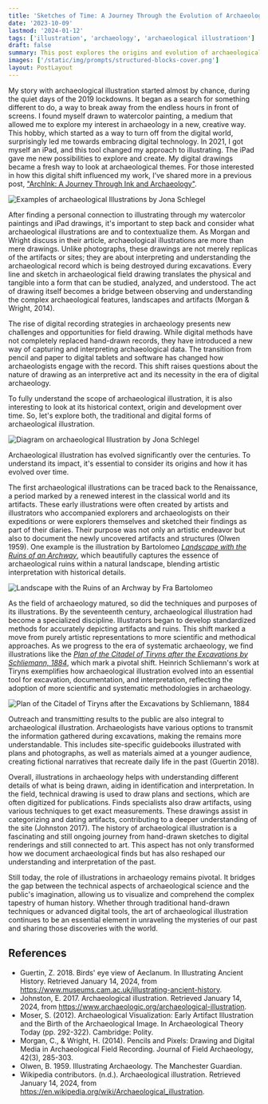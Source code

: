 ```yaml
---
title: 'Sketches of Time: A Journey Through the Evolution of Archaeological Illustration'
date: '2023-10-09'
lastmod: '2024-01-12'
tags: ['illustration', 'archaeology', 'archaeological illustratioon']
draft: false
summary: This post explores the origins and evolution of archaeological illustration, charting its journey from early documentations to a professional field.
images: ['/static/img/prompts/structured-blocks-cover.png']
layout: PostLayout
---
```


My story with archaeological illustration started almost by chance, during the quiet days of the 2019 lockdowns. It began as a search for something different to do, a way to break away from the endless hours in front of screens. I found myself drawn to watercolor painting, a medium that allowed me to explore my interest in archaeology in a new, creative way. This hobby, which started as a way to turn off from the digital world, surprisingly led me towards embracing digital technology. In 2021, I got myself an iPad, and this tool changed my approach to illustrating. The iPad gave me new possibilities to explore and create. My digital drawings became a fresh way to look at archaeological themes. For those interested in how this digital shift influenced my work, I’ve shared more in a previous post, ["ArchInk: A Journey Through Ink and Archaeology"](/blog/archInk-a-journey-through-ink-and-archaeology).

![Examples of archaeological Illustrations by Jona Schlegel](/static/img/blog/ArchaeoIllustration/emergenceOfArchaeoIllustration.jpg)

After finding a personal connection to illustrating through my watercolor paintings and iPad drawings, it's important to step back and consider what archaeological illustrations are and to contextualize them. As Morgan and Wright discuss in their article, archaeological illustrations are more than mere drawings. Unlike photographs, these drawings are not merely replicas of the artifacts or sites; they are about interpreting and understanding the archaeological record which is being destroyed during excavations. Every line and sketch in archaeological field drawing translates the physical and tangible into a form that can be studied, analyzed, and understood. The act of drawing itself becomes a bridge between observing and understanding the complex archaeological features, landscapes and artifacts (Morgan & Wright, 2014).

The rise of digital recording strategies in archaeology presents new challenges and opportunities for field drawing. While digital methods have not completely replaced hand-drawn records, they have introduced a new way of capturing and interpreting archaeological data. The transition from pencil and paper to digital tablets and software has changed how archaeologists engage with the record. This shift raises questions about the nature of drawing as an interpretive act and its necessity in the era of digital archaeology​​.

To fully understand the scope of archaeological illustration, it is also interesting to look at its historical context, origin and development over time. So, let's explore both, the traditional and digital forms of archaeological illustration​​.

![Diagram on archaeological Illustration by Jona Schlegel](/static/img/blog/ArchaeoIllustration/archaeoIllu.jpg)

Archaeological illustration has evolved significantly over the centuries. To understand its impact, it's essential to consider its origins and how it has evolved over time.

The first archaeological illustrations can be traced back to the Renaissance, a period marked by a renewed interest in the classical world and its artifacts. These early illustrations were often created by artists and illustrators who accompanied explorers and archaeologists on their expeditions or were explorers themselves and sketched their findings as part of their diaries. Their purpose was not only an artistic endeavor but also to document the newly uncovered artifacts and structures (Olwen 1959). One example is the illustration by Bartolomeo [_Landscape with the Ruins of an Archway_](<https://commons.wikimedia.org/wiki/File:Landscape_with_the_Ruins_of_an_Archway_(SM_16240az).png>), which beautifully captures the essence of archaeological ruins within a natural landscape, blending artistic interpretation with historical details.

![Landscape with the Ruins of an Archway by Fra Bartolomeo](https://upload.wikimedia.org/wikipedia/commons/thumb/7/7f/Landscape_with_the_Ruins_of_an_Archway_%28SM_16240az%29.png/1280px-Landscape_with_the_Ruins_of_an_Archway_%28SM_16240az%29.png)

As the field of archaeology matured, so did the techniques and purposes of its illustrations. By the seventeenth century, archaeological illustration had become a specialized discipline. Illustrators began to develop standardized methods for accurately depicting artifacts and ruins. This shift marked a move from purely artistic representations to more scientific and methodical approaches. As we progress to the era of systematic archaeology, we find illustrations like the [_Plan of the Citadel of Tiryns after the Excavations by Schliemann, 1884_](https://commons.wikimedia.org/wiki/File:Plan_citadelle_Tirynthe_d%27apr%C3%A8s_fouilles_de_Schliemann_en_1884.jpg), which mark a pivotal shift. Heinrich Schliemann's work at Tiryns exemplifies how archaeological illustration evolved into an essential tool for excavation, documentation, and interpretation, reflecting the adoption of more scientific and systematic methodologies in archaeology.

![Plan of the Citadel of Tiryns after the Excavations by Schliemann, 1884](https://commons.wikimedia.org/wiki/File:Plan_citadelle_Tirynthe_d%27apr%C3%A8s_fouilles_de_Schliemann_en_1884.jpg)

Outreach and transmitting results to the public are also integral to archaeological illustration. Archaeologists have various options to transmit the information gathered during excavations, making the remains more understandable. This includes site-specific guidebooks illustrated with plans and photographs, as well as materials aimed at a younger audience, creating fictional narratives that recreate daily life in the past (​Guertin 2018).

Overall, illustrations in archaeology helps with understanding different details of what is being drawn, aiding in identification and interpretation. In the field, technical drawing is used to draw plans and sections, which are often digitized for publications. Finds specialists also draw artifacts, using various techniques to get exact measurements. These drawings assist in categorizing and dating artifacts, contributing to a deeper understanding of the site​​ (Johnston 2017). The history of archaeological illustration is a fascinating and still ongoing journey from hand-drawn sketches to digital renderings and still connected to art. This aspect has not only transformed how we document archaeological finds but has also reshaped our understanding and interpretation of the past.

Still today, the role of illustrations in archaeology remains pivotal. It bridges the gap between the technical aspects of archaeological science and the public's imagination, allowing us to visualize and comprehend the complex tapestry of human history. Whether through traditional hand-drawn techniques or advanced digital tools, the art of archaeological illustration continues to be an essential element in unraveling the mysteries of our past and sharing those discoveries with the world.

## References

- Guertin, Z. 2018. Birds' eye view of Aeclanum. In Illustrating Ancient History. Retrieved January 14, 2024, from https://www.museums.cam.ac.uk/illustrating-ancient-history.
- Johnston, E. 2017. Archaeological illustration. Retrieved January 14, 2024, from https://www.archaeologic.org/archaeological-illustration.
- Moser, S. (2012). Archaeological Visualization: Early Artifact Illustration and the Birth of the Archaeological Image. In Archaeological Theory Today (pp. 292-322). Cambridge: Polity.
- Morgan, C., & Wright, H. (2014). Pencils and Pixels: Drawing and Digital Media in Archaeological Field Recording. Journal of Field Archaeology, 42(3), 285-303.
- Olwen, B. 1959. Illustrating Archaeology. The Manchester Guardian.
- Wikipedia contributors. (n.d.). Archaeological illustration. Retrieved January 14, 2024, from https://en.wikipedia.org/wiki/Archaeological_illustration.
